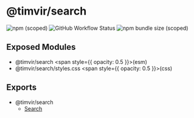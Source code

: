 
# @timvir/search

![npm (scoped)](https://img.shields.io/npm/v/@timvir/search?style=for-the-badge)
![GitHub Workflow Status](https://img.shields.io/github/workflow/status/timvir/timvir/Validate?style=for-the-badge)
![npm bundle size (scoped)](https://img.shields.io/bundlephobia/minzip/@timvir/search?style=for-the-badge)

## Exposed Modules

- @timvir/search <span style={{ opacity: 0.5 }}>(esm)</span>
- @timvir/search/styles.css <span style={{ opacity: 0.5 }}>(css)</span>

## Exports

- @timvir/search
  - [Search](/docs/components/Search)
